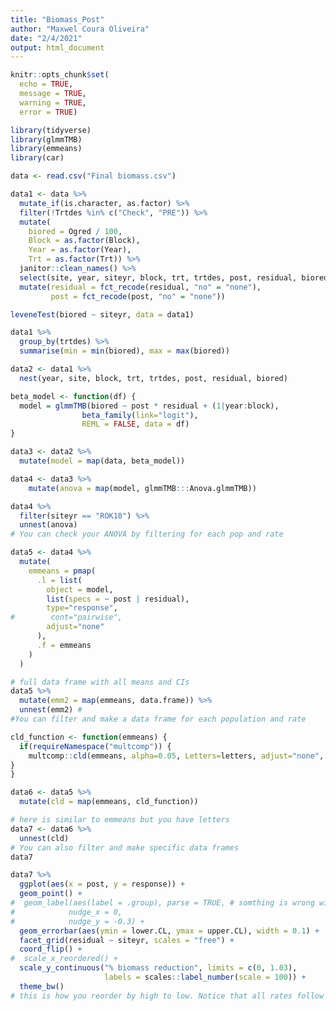```yaml
---
title: "Biomass_Post"
author: "Maxwel Coura Oliveira"
date: "2/4/2021"
output: html_document
---
```


```r
knitr::opts_chunk$set(
  echo = TRUE,
  message = TRUE,
  warning = TRUE,
  error = TRUE)
```


```r
library(tidyverse)
library(glmmTMB)
library(emmeans)
library(car)
```

```r
data <- read.csv("Final biomass.csv")
```


```r
data1 <- data %>% 
  mutate_if(is.character, as.factor) %>% 
  filter(!Trtdes %in% c("Check", "PRE")) %>% 
  mutate(
    biored = Ogred / 100,
    Block = as.factor(Block),
    Year = as.factor(Year),
    Trt = as.factor(Trt)) %>% 
  janitor::clean_names() %>% 
  select(site, year, siteyr, block, trt, trtdes, post, residual, biored) %>% 
  mutate(residual = fct_recode(residual, "no" = "none"),
         post = fct_recode(post, "no" = "none"))
```


```r
leveneTest(biored ~ siteyr, data = data1)
```


```r
data1 %>% 
  group_by(trtdes) %>% 
  summarise(min = min(biored), max = max(biored))
```

```r
data2 <- data1 %>% 
  nest(year, site, block, trt, trtdes, post, residual, biored)
```

```r
beta_model <- function(df) {
  model = glmmTMB(biored ~ post * residual + (1|year:block), 
                beta_family(link="logit"),
                REML = FALSE, data = df)
}
```


```r
data3 <- data2 %>% 
  mutate(model = map(data, beta_model))
```



```r
data4 <- data3 %>% 
    mutate(anova = map(model, glmmTMB:::Anova.glmmTMB))
```


```r
data4 %>% 
  filter(siteyr == "ROK18") %>% 
  unnest(anova)
# You can check your ANOVA by filtering for each pop and rate
```


```r
data5 <- data4 %>% 
  mutate(
    emmeans = pmap(
      .l = list(
        object = model, 
        list(specs = ~ post | residual),
        type="response",
#        cont="pairwise", 
        adjust="none"
      ),
      .f = emmeans
    )
  ) 
```



```r
# full data frame with all means and CIs 
data5 %>% 
  mutate(emm2 = map(emmeans, data.frame)) %>% 
  unnest(emm2) #
#You can filter and make a data frame for each population and rate
```


```r
cld_function <- function(emmeans) {
  if(requireNamespace("multcomp")) {
    multcomp::cld(emmeans, alpha=0.05, Letters=letters, adjust="none", reversed = TRUE)
}
}
```


```r
data6 <- data5 %>% 
  mutate(cld = map(emmeans, cld_function))
```


```r
# here is similar to emmeans but you have letters
data7 <- data6 %>% 
  unnest(cld)
# You can also filter and make specific data frames
data7
```



```r
data7 %>% 
  ggplot(aes(x = post, y = response)) +
  geom_point() +
#  geom_label(aes(label = .group), parse = TRUE, # somthing is wrong with geom_text
#            nudge_x = 0,
#            nudge_y = -0.3) +
  geom_errorbar(aes(ymin = lower.CL, ymax = upper.CL), width = 0.1) +
  facet_grid(residual ~ siteyr, scales = "free") +
  coord_flip() +
#  scale_x_reordered() +
  scale_y_continuous("% biomass reduction", limits = c(0, 1.03),
                     labels = scales::label_number(scale = 100)) +
  theme_bw()
# this is how you reorder by high to low. Notice that all rates follow same pattern.
```